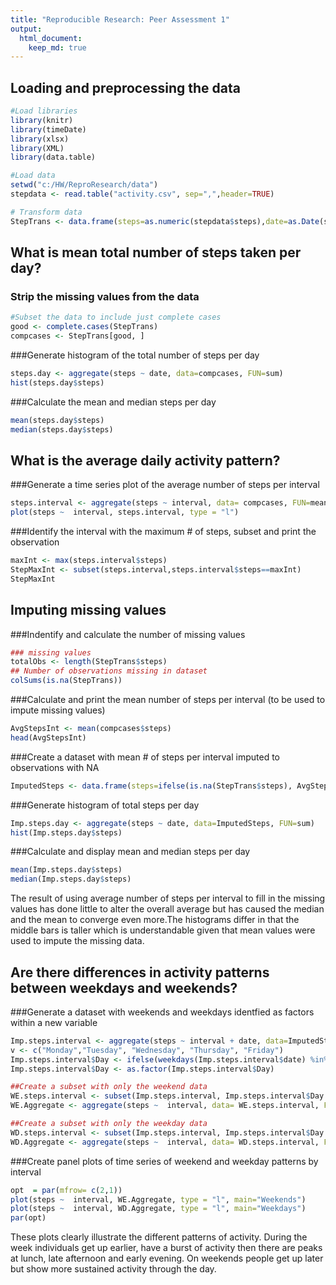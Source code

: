 ```yaml
---
title: "Reproducible Research: Peer Assessment 1"
output: 
  html_document:
    keep_md: true
---
```



## Loading and preprocessing the data

```r
#Load libraries
library(knitr)
library(timeDate)
library(xlsx)
library(XML)
library(data.table)
```

```r
#Load data
setwd("c:/HW/ReproResearch/data")
stepdata <- read.table("activity.csv", sep=",",header=TRUE)
```

```r
# Transform data
StepTrans <- data.frame(steps=as.numeric(stepdata$steps),date=as.Date(stepdata$date), interval=stepdata$interval)
```


## What is mean total number of steps taken per day?

### Strip the missing values from the data
```r
#Subset the data to include just complete cases
good <- complete.cases(StepTrans)
compcases <- StepTrans[good, ]
```

###Generate histogram of the total number of steps per day
```r
steps.day <- aggregate(steps ~ date, data=compcases, FUN=sum)
hist(steps.day$steps)
```

###Calculate the mean and median steps per day
```r
mean(steps.day$steps)
median(steps.day$steps)
```

## What is the average daily activity pattern?

###Generate a time series plot of the average number of steps per interval
```r
steps.interval <- aggregate(steps ~ interval, data= compcases, FUN=mean)
plot(steps ~  interval, steps.interval, type = "l")
```

###Identify the interval with the maximum # of steps, subset and print the observation
```r
maxInt <- max(steps.interval$steps)
StepMaxInt <- subset(steps.interval,steps.interval$steps==maxInt)
StepMaxInt 
```



## Imputing missing values

###Indentify and calculate the number of missing values
```r
### missing values
totalObs <- length(StepTrans$steps) 
## Number of observations missing in dataset
colSums(is.na(StepTrans))
```

###Calculate and print the mean number of steps per interval (to be used to impute missing values)
```r
AvgStepsInt <- mean(compcases$steps)
head(AvgStepsInt)
```
###Create a dataset with mean # of steps per interval imputed to observations with NA
```r
ImputedSteps <- data.frame(steps=ifelse(is.na(StepTrans$steps), AvgStepsInt, StepTrans$steps),date=StepTrans$date, interval=StepTrans$interval)
```

###Generate histogram of total steps per day
```r
Imp.steps.day <- aggregate(steps ~ date, data=ImputedSteps, FUN=sum)
hist(Imp.steps.day$steps)
```

###Calculate and display mean and median steps per day
```r
mean(Imp.steps.day$steps)
median(Imp.steps.day$steps)
```
The result of using average number of steps per interval to fill in the missing values has done little to alter the overall average but has caused the median and the mean to converge even more.The histograms differ in that the middle bars is taller which is understandable given that mean values were used to impute the missing data.

## Are there differences in activity patterns between weekdays and weekends?
###Generate a dataset with weekends and weekdays identfied as factors within a new variable
```r

Imp.steps.interval <- aggregate(steps ~ interval + date, data=ImputedSteps, FUN=sum)
v <- c("Monday","Tuesday", "Wednesday", "Thursday", "Friday")
Imp.steps.interval$Day <- ifelse(weekdays(Imp.steps.interval$date) %in% v,  "Weekday", "Weekend")
Imp.steps.interval$Day <- as.factor(Imp.steps.interval$Day)

##Create a subset with only the weekend data
WE.steps.interval <- subset(Imp.steps.interval, Imp.steps.interval$Day =="Weekend")
WE.Aggregate <- aggregate(steps ~  interval, data= WE.steps.interval, FUN=mean)

##Create a subset with only the weekday data
WD.steps.interval <- subset(Imp.steps.interval, Imp.steps.interval$Day =="Weekday")
WD.Aggregate <- aggregate(steps ~  interval, data= WD.steps.interval, FUN=mean)
```

###Create panel plots of time series of weekend and weekday patterns by interval
```r
opt  = par(mfrow= c(2,1))
plot(steps ~  interval, WE.Aggregate, type = "l", main="Weekends")
plot(steps ~  interval, WD.Aggregate, type = "l", main="Weekdays")
par(opt)
```
These plots clearly illustrate the different patterns of activity. During the week individuals get up earlier, have a burst of activity then there are peaks at lunch, late afternoon and early evening. On weekends people get up later but show more sustained activity through the day. 